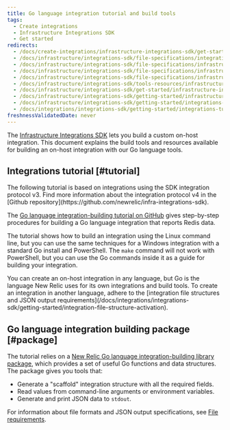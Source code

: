 ```yaml
---
title: Go language integration tutorial and build tools
tags:
  - Create integrations
  - Infrastructure Integrations SDK
  - Get started
redirects:
  - /docs/create-integrations/infrastructure-integrations-sdk/get-started/go-language-integration-tutorial-build-tools
  - /docs/infrastructure/integrations-sdk/file-specifications/integration-building-tools
  - /docs/infrastructure/integrations-sdk/file-specifications/infrastructure-integration-building-tools-resources
  - /docs/infrastructure/integrations-sdk/file-specifications/infrastructure-integration-building-resources-tutorials
  - /docs/infrastructure/integrations-sdk/file-specifications/infrastructure-integration-building-resources
  - /docs/infrastructure/integrations-sdk/tools-resources/infrastructure-integration-building-resources
  - /docs/infrastructure/integrations-sdk/get-started/infrastructure-integration-building-resources
  - /docs/infrastructure/integrations-sdk/getting-started/infrastructure-integration-building-resources
  - /docs/infrastructure/integrations-sdk/getting-started/integrations-tutorials-build-resources
  - /docs/integrations/integrations-sdk/getting-started/integrations-tutorials-build-resources
freshnessValidatedDate: never
---
```


The [Infrastructure Integrations SDK](/docs/infrastructure/integrations-sdk/get-started/intro-infrastructure-integrations-sdk) lets you build a custom on-host integration. This document explains the build tools and resources available for building an on-host integration with our Go language tools.

## Integrations tutorial [#tutorial]

<Callout variant="important">
  The following tutorial is based on integrations using the SDK integration protocol v3.  
          Find more information about the integration protocol v4 in the [Github repository](https://github.com/newrelic/infra-integrations-sdk).
</Callout>

The [Go language integration-building tutorial on GitHub](https://github.com/newrelic/infra-integrations-sdk/blob/master/docs/tutorial.md) gives step-by-step procedures for building a Go language integration that reports Redis data.

The tutorial shows how to build an integration using the Linux command line, but you can use the same techniques for a Windows integration with a standard Go install and PowerShell. The `make` command will not work with PowerShell, but you can use the Go commands inside it as a guide for building your integration.

<Callout variant="tip">
  You can create an on-host integration in any language, but Go is the language New Relic uses for its own integrations and build tools. To create an integration in another language, adhere to the [integration file structures and JSON output requirements](/docs/integrations/integrations-sdk/getting-started/integration-file-structure-activation).
</Callout>

## Go language integration building package [#package]

The tutorial relies on a [New Relic Go language integration-building library package](https://godoc.org/github.com/newrelic/infra-integrations-sdk), which provides a set of useful Go functions and data structures. The package gives you tools that:

* Generate a "scaffold" integration structure with all the required fields.
* Read values from command-line arguments or environment variables.
* Generate and print JSON data to `stdout`.

For information about file formats and JSON output specifications, see [File requirements](/docs/integrations/integrations-sdk/getting-started/integration-file-structure-activation).
